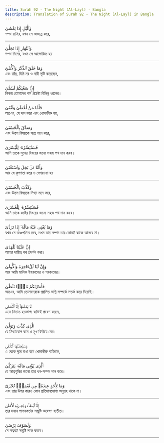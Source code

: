 ```yaml
---
title: Surah 92 - The Night (Al-Layl) - Bangla
description: Translation of Surah 92 - The Night (Al-Layl) in Bangla
---
```





<Aside type="quran" title="1">
وَٱلَّيْلِ إِذَا يَغْشَىٰ
</Aside>

<Aside type="reference" title="1">
শপথ রাত্রির, যখন সে আচ্ছন্ন করে,
</Aside>

---

<Aside type="quran" title="2">
وَٱلنَّهَارِ إِذَا تَجَلَّىٰ
</Aside>

<Aside type="reference" title="2">
শপথ দিনের, যখন সে আলোকিত হয়
</Aside>

---

<Aside type="quran" title="3">
وَمَا خَلَقَ ٱلذَّكَرَ وَٱلْأُنثَىٰٓ
</Aside>

<Aside type="reference" title="3">
এবং তাঁর, যিনি নর ও নারী সৃষ্টি করেছেন,
</Aside>

---

<Aside type="quran" title="4">
إِنَّ سَعْيَكُمْ لَشَتَّىٰ
</Aside>

<Aside type="reference" title="4">
নিশ্চয় তোমাদের কর্ম প্রচেষ্টা বিভিন্ন ধরনের।
</Aside>

---

<Aside type="quran" title="5">
فَأَمَّا مَنْ أَعْطَىٰ وَٱتَّقَىٰ
</Aside>

<Aside type="reference" title="5">
অতএব, যে দান করে এবং খোদাভীরু হয়,
</Aside>

---

<Aside type="quran" title="6">
وَصَدَّقَ بِٱلْحُسْنَىٰ
</Aside>

<Aside type="reference" title="6">
এবং উত্তম বিষয়কে সত্য মনে করে,
</Aside>

---

<Aside type="quran" title="7">
فَسَنُيَسِّرُهُۥ لِلْيُسْرَىٰ
</Aside>

<Aside type="reference" title="7">
আমি তাকে সুখের বিষয়ের জন্যে সহজ পথ দান করব।
</Aside>

---

<Aside type="quran" title="8">
وَأَمَّا مَنۢ بَخِلَ وَٱسْتَغْنَىٰ
</Aside>

<Aside type="reference" title="8">
আর যে কৃপণতা করে ও বেপরওয়া হয়
</Aside>

---

<Aside type="quran" title="9">
وَكَذَّبَ بِٱلْحُسْنَىٰ
</Aside>

<Aside type="reference" title="9">
এবং উত্তম বিষয়কে মিথ্যা মনে করে,
</Aside>

---

<Aside type="quran" title="10">
فَسَنُيَسِّرُهُۥ لِلْعُسْرَىٰ
</Aside>

<Aside type="reference" title="10">
আমি তাকে কষ্টের বিষয়ের জন্যে সহজ পথ দান করব।
</Aside>

---

<Aside type="quran" title="11">
وَمَا يُغْنِى عَنْهُ مَالُهُۥٓ إِذَا تَرَدَّىٰٓ
</Aside>

<Aside type="reference" title="11">
যখন সে অধঃপতিত হবে, তখন তার সম্পদ তার কোনই কাজে আসবে না।
</Aside>

---

<Aside type="quran" title="12">
إِنَّ عَلَيْنَا لَلْهُدَىٰ
</Aside>

<Aside type="reference" title="12">
আমার দায়িত্ব পথ প্রদর্শন করা।
</Aside>

---

<Aside type="quran" title="13">
وَإِنَّ لَنَا لَلْءَاخِرَةَ وَٱلْأُولَىٰ
</Aside>

<Aside type="reference" title="13">
আর আমি মালিক ইহকালের ও পরকালের।
</Aside>

---

<Aside type="quran" title="14">
فَأَنذَرْتُكُمْ نَارًۭا تَلَظَّىٰ
</Aside>

<Aside type="reference" title="14">
অতএব, আমি তোমাদেরকে প্রজ্বলিত অগ্নি সম্পর্কে সতর্ক করে দিয়েছি।
</Aside>

---

<Aside type="quran" title="15">
لَا يَصْلَىٰهَآ إِلَّا ٱلْأَشْقَى
</Aside>

<Aside type="reference" title="15">
এতে নিতান্ত হতভাগ্য ব্যক্তিই প্রবেশ করবে,
</Aside>

---

<Aside type="quran" title="16">
ٱلَّذِى كَذَّبَ وَتَوَلَّىٰ
</Aside>

<Aside type="reference" title="16">
যে মিথ্যারোপ করে ও মুখ ফিরিয়ে নেয়।
</Aside>

---

<Aside type="quran" title="17">
وَسَيُجَنَّبُهَا ٱلْأَتْقَى
</Aside>

<Aside type="reference" title="17">
এ থেকে দূরে রাখা হবে খোদাভীরু ব্যক্তিকে,
</Aside>

---

<Aside type="quran" title="18">
ٱلَّذِى يُؤْتِى مَالَهُۥ يَتَزَكَّىٰ
</Aside>

<Aside type="reference" title="18">
যে আত্নশুদ্ধির জন্যে তার ধন-সম্পদ দান করে।
</Aside>

---

<Aside type="quran" title="19">
وَمَا لِأَحَدٍ عِندَهُۥ مِن نِّعْمَةٍۢ تُجْزَىٰٓ
</Aside>

<Aside type="reference" title="19">
এবং তার উপর কারও কোন প্রতিদানযোগ্য অনুগ্রহ থাকে না।
</Aside>

---

<Aside type="quran" title="20">
إِلَّا ٱبْتِغَآءَ وَجْهِ رَبِّهِ ٱلْأَعْلَىٰ
</Aside>

<Aside type="reference" title="20">
তার মহান পালনকর্তার সন্তুষ্টি অন্বেষণ ব্যতীত।
</Aside>

---

<Aside type="quran" title="21">
وَلَسَوْفَ يَرْضَىٰ
</Aside>

<Aside type="reference" title="21">
সে সত্বরই সন্তুষ্টি লাভ করবে।
</Aside>

---
